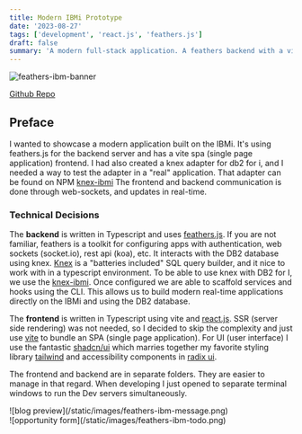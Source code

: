 ```yaml
---
title: Modern IBMi Prototype
date: '2023-08-27'
tags: ['development', 'react.js', 'feathers.js']
draft: false
summary: 'A modern full-stack application. A feathers backend with a vite spa frontend.'
---
```

![feathers-ibm-banner](/static/images/feathers-ibm-home.png)

[Github Repo](https://github.com/bskimball/feathers-ibm)

## Preface

I wanted to showcase a modern application built on the IBMi. It's using feathers.js for the backend server and has a
vite spa (single page application) frontend. I had also created a knex adapter for db2 for i, and I needed a way to
test the adapter in a "real" application. That adapter can be found on NPM [knex-ibmi](https://www.npmjs.com/package/@bdkinc/knex-ibmi) The frontend and backend
communication is done through web-sockets, and updates in real-time.

### Technical Decisions

The <strong>backend</strong> is written in Typescript and uses [feathers.js](https://feathersjs.com/). If you are not
familiar,
feathers is a toolkit for configuring apps with authentication, web sockets (socket.io), rest api (koa), etc.
It interacts with the DB2 database using knex. [Knex](https://knexjs.org/) is a "batteries included" SQL query
builder, and it nice to work with in a typescript environment. To be able to use knex with DB2 for I, we use the
[knex-ibmi](https://www.npmjs.com/package/@bdkinc/knex-ibmi). Once configured we are able to scaffold services and
hooks using the CLI. This allows us to build modern real-time applications directly on the IBMi and using the DB2
database.

The <strong>frontend</strong> is written in Typescript using vite and [react.js](https://react.dev/). SSR (server side
rendering) was not needed, so I decided to skip the complexity and just use [vite](https://vitejs.dev/) to bundle an
SPA (single page application). For UI (user interface) I use the fantastic [shadcn/ui](https://ui.shadcn.com/) which
marries together my favorite styling library [tailwind](https://tailwindcss.com/) and accessibility components in
[radix ui](https://www.radix-ui.com/primitives/docs/overview/introduction).

The frontend and backend are in separate folders. They are easier to manage in that regard. When developing I just
opened to separate terminal windows to run the Dev servers simultaneously.

<div className="flex space-x-8">
  <div>
    ![blog preview](/static/images/feathers-ibm-message.png)
  </div>
  <div>
    ![opportunity form](/static/images/feathers-ibm-todo.png)
  </div>
</div>







